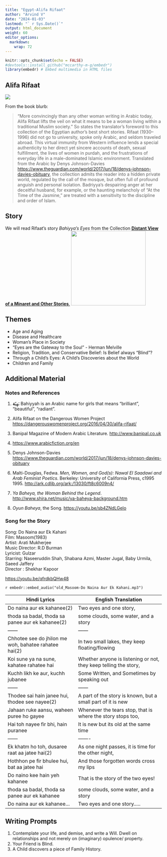 ```yaml
---
title: "Egypt-Alifa Rifaat"
author: "Arvind V"
date: "2024-01-03"
lastmod: "` r Sys.Date()`"
output: html_document
weight: 60
editor_options: 
  markdown: 
    wrap: 72
---
```


```r
knitr::opts_chunk$set(echo = FALSE)
#devtools::install_github("mccarthy-m-g/embedr")
library(embedr) # Embed multimedia in HTML files
```

## Alifa Rifaat

![](AlifaRifaat.png)

From the book blurb:

> “More convincingly than any other woman writing in Arabic today, Alifa
> Rifaat lifts the veil on what it means to be a woman living within a
> traditional Muslim society.” So states the translator’s foreword to
> this collection of the Egyptian author’s best short stories. Rifaat
> (1930–1996) did not go to university, spoke only Arabic, and seldom
> traveled abroad. This virtual immunity from Western influence lends a
> special authenticity to her direct yet sincere accounts of death,
> sexual fulfillment, the lives of women in purdah, and the frustrations
> of everyday life in a male-dominated Islamic environment. Translated
> from the Arabic by Denys Johnson-Davies
> <https://www.theguardian.com/world/2017/jun/18/denys-johnson-davies-obituary>,
> the collection admits the reader into a hidden private world,
> regulated by the call of the mosque, but often full of profound
> anguish and personal isolation. Badriyya’s despairing anger at her
> deceitful husband, for example, or the haunting melancholy of “At the
> Time of the Jasmine,” are treated with a sensitivity to the discipline
> and order of Islam.

## Story

We will read Rifaat's story *Bahiyya's Eyes* from the Collection
<u>[**Distant View of a Minaret and Other
Stories**.](Distant%20View%20of%20a%20Minaret%20and%20Other%20Storie%20-%20Rifaat,%20Alifa.pdf)</u>
![](DistantView.jpeg){width="240"}

## Themes

-   Age and Aging
-   Disease and Healthcare
-   Woman's Place in Society
-   "Eyes are the Gateway to the Soul" - Herman Melville
-   Religion, Tradition, and Conservative Belief: Is Belief always
    "Blind"?
-   Through a Child's Eyes: A Child's Discoveries about the World
-   Children and Family

## Additional Material

### Notes and References

1.  بَهِيّ**ة** Bahiyyah is an Arabic name for girls that means
    “brilliant”, “beautiful”, “radiant”.

2.  Alifa Rifaat on the Dangerous Women Project
    <https://dangerouswomenproject.org/2016/04/30/alifa-rifaat/>

3.  Banipal Magazine of Modern Arabic Literature.
    <http://www.banipal.co.uk>

4.  <https://www.arabicfiction.org/en>

5.  Denys Johnson-Davies
    <https://www.theguardian.com/world/2017/jun/18/denys-johnson-davies-obituary>

6.  Malti-Douglas, Fedwa. *Men, Women, and God(s): Nawal El Saadawi and
    Arab Feminist Poetics*. Berkeley: University of California Press,
    c1995 1995. <http://ark.cdlib.org/ark:/13030/ft8c6009n4/>

7.  *Ya Baheya, the Woman Behind the Legend*.
    <http://www.shira.net/music/ya-baheya-background.htm>

8.  *Oyun Baheya*, the Song. <https://youtu.be/sb4ZNdLGeIo>

### Song for the Story

Song: Do Naina aur Ek Kahani\
Film: Masoom(1983)\
Artist: Arati Mukherjee\
Music Director: R.D Burman\
Lyricist: Gulzar\
Starring: Naseeruddin Shah, Shabana Azmi, Master Jugal, Baby Urmila,
Saeed Jaffery\
Director : Shekhar Kapoor\

<https://youtu.be/qfrdkbQHw48>

`r embedr::embed_audio("old_Masoom-Do Naina Aur Ek Kahani.mp3")`

| Hindi Lyrics                                         | English Translation                                              |
|------------------------------------------------------|------------------------------------------------------------------|
| Do naina aur ek kahanee(2)                           | Two eyes and one story,                                          |
| thoda sa badal, thoda sa panee aur ek kahanee(2)     | some clouds, some water, and a story                             |
| ------                                               | ------                                                           |
| Chhotee see do jhilon me woh, bahatee rahatee hai(2) | In two small lakes, they keep floating/flowing                   |
| Koi sune ya na sune, kahatee rahatee hai             | Whether anyone is listening or not, they keep telling the story, |
| Kuchh likh ke aur, kuchh jubanee                     | Some Written, and Sometimes by speaking out                      |
| ------                                               | ------                                                           |
| Thodee sai hain janee hui, thodee see nayee(2)       | A part of the story is known, but a small part of it is new      |
| Jahaan ruke aansu, waheen puree ho gayee             | Whenever the tears stop, that is where the story stops too,      |
| Hai toh nayee fir bhi, hain puranee                  | It is new but its old at the same time                           |
| ------                                               | -------                                                          |
| Ek khatm ho toh, dusaree raat aa jatee hai(2)        | As one night passes, it is time for the other night,             |
| Hothhon pe fir bhulee hui, bat aa jatee hai          | And those forgotten words cross my lips                          |
| Do naino kee hain yeh kahanee                        | That is the story of the two eyes!                               |
| thoda sa badal, thoda sa panee aur ek kahanee        | some clouds, some water, and a story                             |
| Do naina aur ek kahanee...                           | Two eyes and one story.....                                      |

## Writing Prompts

1.  Contemplate your life, and demise, and write a Will. Dwell on
    relationships and not merely on (imaginary) opulence/ property.
2.  Your Friend is Blind.
3.  A Child discovers a piece of Family History.
